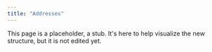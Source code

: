 ```yaml
---
title: "Addresses"
---
```


This page is a placeholder, a stub. It's here to help visualize the new structure, but it is not edited yet.
